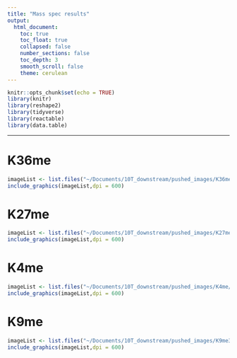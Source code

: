```yaml
---
title: "Mass spec results"
output:
  html_document:
    toc: true
    toc_float: true
    collapsed: false
    number_sections: false
    toc_depth: 3
    smooth_scroll: false
    theme: cerulean
---
```


```r
knitr::opts_chunk$set(echo = TRUE)
library(knitr)
library(reshape2)
library(tidyverse)
library(reactable)
library(data.table)
```

---

# K36me
```r
imageList <- list.files("~/Documents/10T_downstream/pushed_images/K36me/mass_spec", pattern= "*.png", full.names=T)
include_graphics(imageList,dpi = 600)
```

# K27me
```r
imageList <- list.files("~/Documents/10T_downstream/pushed_images/K27me_mass_spec", pattern= "*.png", full.names=T)
include_graphics(imageList,dpi = 600)
```

# K4me
```r
imageList <- list.files("~/Documents/10T_downstream/pushed_images/K4me/mass_spec", pattern= "*.png", full.names=T)
include_graphics(imageList,dpi = 600)
```

# K9me
```r
imageList <- list.files("~/Documents/10T_downstream/pushed_images/K9me3/mass_spec", pattern= "*.png", full.names=T)
include_graphics(imageList,dpi = 600)
```

